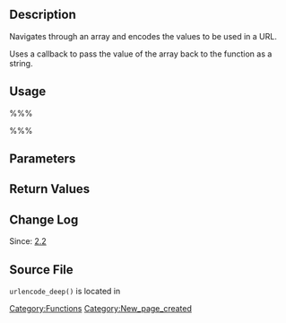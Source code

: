 == Description ==

Navigates through an array and encodes the values to be used in a URL.

Uses a callback to pass the value of the array back to the function as a string.

== Usage ==

%%%<?php urlencode_deep( $value ); ?>%%%

== Parameters ==

{{Parameter|$value|array&#124;string|The array or string to be encoded.|required}}

== Return Values ==

{{Return||array&#124;string|$value The encoded array (or string from the callback).}}

== Change Log ==

Since: [[Version 2.2|2.2]]

== Source File ==

<tt>urlencode_deep()</tt> is located in {{Trac|wp-includes/formatting.php}}

[[Category:Functions]]

[[Category:New_page_created]]